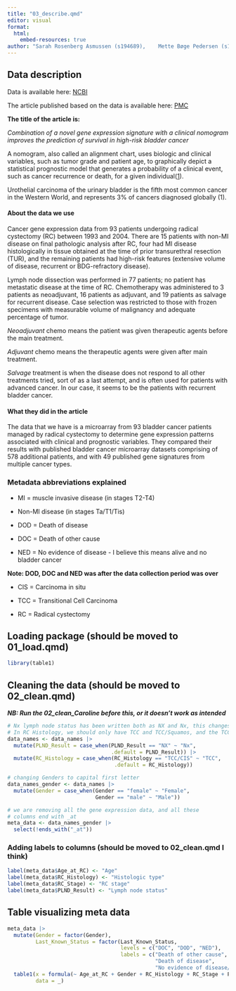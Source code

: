 ```yaml
---
title: "03_describe.qmd"
editor: visual
format:
  html:
    embed-resources: true
author: "Sarah Rosenberg Asmussen (s194689),	Mette Bøge Pedersen (s194679),	Caroline Amalie Bastholm Jensen (s213427), Jaime Noguera Piera (s233773), Yassine Turki (s231735)"
---
```


## Data description

Data is available here: [NCBI](https://www.ncbi.nlm.nih.gov/geo/query/acc.cgi?acc=GSE31684)

The article published based on the data is available here: [PMC](https://www.ncbi.nlm.nih.gov/pmc/articles/PMC3569085/)

**The title of the article is:**

*Combination of a novel gene expression signature with a clinical nomogram improves the prediction of survival in high-risk bladder cancer*

A nomogram, also called an alignment chart, uses biologic and clinical variables, such as tumor grade and patient age, to graphically depict a statistical prognostic model that generates a probability of a clinical event, such as cancer recurrence or death, for a given individual([1](https://newsnetwork.mayoclinic.org/discussion/what-the-heck-is-a-nomogram-and-other-medical-research-questions-answered/)).

Urothelial carcinoma of the urinary bladder is the fifth most common cancer in the Western World, and represents 3% of cancers diagnosed globally (1).

#### About the data we use

Cancer gene expression data from 93 patients undergoing radical cystectomy (RC) between 1993 and 2004. There are 15 patients with non-MI disease on final pathologic analysis after RC, four had MI disease histologically in tissue obtained at the time of prior transurethral resection (TUR), and the remaining patients had high-risk features (extensive volume of disease, recurrent or BDG-refractory disease).

Lymph node dissection was performed in 77 patients; no patient has metastatic disease at the time of RC. Chemotherapy was administered to 3 patients as neoadjuvant, 16 patients as adjuvant, and 19 patients as salvage for recurrent disease. Case selection was restricted to those with frozen specimens with measurable volume of malignancy and adequate percentage of tumor.

*Neoadjuvant* chemo means the patient was given therapeutic agents before the main treatment.

*Adjuvant* chemo means the therapeutic agents were given after main treatment.

*Salvage* treatment is when the disease does not respond to all other treatments tried, sort of as a last attempt, and is often used for patients with advanced cancer. In our case, it seems to be the patients with recurrent bladder cancer.

#### What they did in the article

The data that we have is a microarray from 93 bladder cancer patients managed by radical cystectomy to determine gene expression patterns associated with clinical and prognostic variables. They compared their results with published bladder cancer microarray datasets comprising of 578 additional patients, and with 49 published gene signatures from multiple cancer types.

### Metadata abbreviations explained

-   MI = muscle invasive disease (in stages T2-T4)

-   Non-MI disease (in stages Ta/T1/Tis)

-   DOD = Death of disease

-   DOC = Death of other cause

-   NED = No evidence of disease - I believe this means alive and no bladder cancer

**Note: DOD, DOC and NED was after the data collection period was over**

-   CIS = Carcinoma in situ

-   TCC = Transitional Cell Carcinoma

-   RC = Radical cystectomy

## Loading package (should be moved to 01_load.qmd)

```r
library(table1)
```

## Cleaning the data (should be moved to 02_clean.qmd)

***NB: Run the 02_clean_Caroline before this, or it doesn't work as intended***

```r
# Nx lymph node status has been written both as NX and Nx, this changes the NX to Nx and leaves the others as is
# In RC Histology, we should only have TCC and TCC/Squamos, and the TCC/CIS should be TCC
data_names <- data_names |> 
  mutate(PLND_Result = case_when(PLND_Result == "NX" ~ "Nx",
                                 .default = PLND_Result)) |> 
  mutate(RC_Histology = case_when(RC_Histology == "TCC/CIS" ~ "TCC",
                                  .default = RC_Histology))

# changing Genders to capital first letter
data_names_gender <- data_names |> 
  mutate(Gender = case_when(Gender == "female" ~ "Female",
                            Gender == "male" ~ "Male"))

# we are removing all the gene expression data, and all these
# columns end with _at
meta_data <- data_names_gender |> 
  select(!ends_with("_at"))
```

### Adding labels to columns (should be moved to 02_clean.qmd I think)

```r
label(meta_data$Age_at_RC) <- "Age"
label(meta_data$RC_Histology) <- "Histologic type"
label(meta_data$RC_Stage) <- "RC stage"
label(meta_data$PLND_Result) <- "Lymph node status"
```

## Table visualizing meta data

```r
meta_data |>
  mutate(Gender = factor(Gender),
         Last_Known_Status = factor(Last_Known_Status, 
                                    levels = c("DOC", "DOD", "NED"),
                                    labels = c("Death of other cause",
                                               "Death of disease",
                                               "No evidence of disease/alive"))) |>
  table1(x = formula(~ Age_at_RC + Gender + RC_Histology + RC_Stage + PLND_Result | Last_Known_Status),
         data = _)
```
